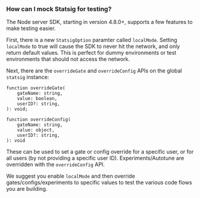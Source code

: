 ### How can I mock Statsig for testing?

The Node server SDK, starting in version 4.8.0+, supports a few features to make testing easier.

First, there is a new `StatsigOption` paramter called `localMode`.  Setting `localMode` to true will cause the SDK to never hit the network, and only return default values.  This is perfect for dummy environments or test environments that should not access the network.

Next, there are the `overrideGate` and `overrideConfig` APIs on the global `statsig` instance:

```
function overrideGate(
    gateName: string,
    value: boolean,
    userID?: string,
): void;
```

```
function overrideConfig(
    gateName: string,
    value: object,
    userID?: string,
): void
```

These can be used to set a gate or config override for a specific user, or for all users (by not providing a specific user ID).  Experiments/Autotune are overridden with the `overrideConfig` API.

We suggest you enable `localMode` and then override gates/configs/experiments to specific values to test the various code flows you are building.
